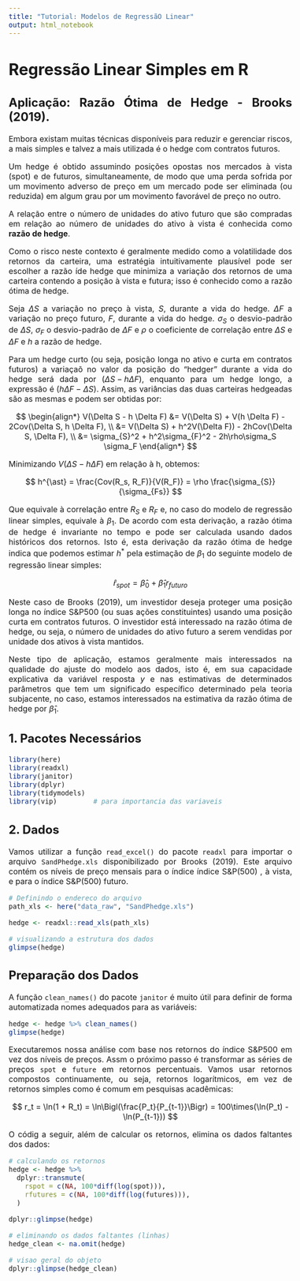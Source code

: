 ```yaml
---
title: "Tutorial: Modelos de RegressãO Linear"
output: html_notebook
---
```


<style type="text/css">
  body{
  font-size: 12pt;
  text-align: justify
      }
</style>


# Regressão Linear Simples em R 


## Aplicação: Razão Ótima de Hedge - Brooks (2019).

Embora existam muitas técnicas disponíveis para reduzir e gerenciar riscos, 
a mais simples e talvez a mais utilizada é o hedge com contratos futuros. 

Um hedge é obtido assumindo posições opostas nos mercados à vista (spot) e de 
futuros, simultaneamente, de modo que uma perda sofrida por um movimento adverso 
de preço em um mercado pode ser eliminada (ou reduzida) em algum grau por um 
movimento favorável de preço no outro. 

A relação entre o número de unidades do ativo futuro que são compradas em 
relação ao número de unidades do ativo à vista é conhecida como 
**razão de hedge**. 

Como o risco neste contexto é geralmente medido como a volatilidade dos 
retornos da carteira, uma estratégia intuitivamente plausível pode ser 
escolher a razão íde hedge que minimiza a variação dos retornos de 
uma carteira contendo a posição à vista e futura; isso é conhecido como a 
razão ótima de hedge.

Seja $\Delta S$ a variação no preço à vista, $S$, durante a vida do hedge. 
$\Delta F$ a variação no preço futuro, $F$, durante a vida do hedge. $\sigma_S$ 
o desvio-padrão de $\Delta S$, $\sigma_F$ o desvio-padrão de $\Delta F$ e 
$\rho$ o coeficiente de correlação entre $\Delta S$ e $\Delta F$ e $h$ a 
razão de hedge.

Para um hedge curto (ou seja, posição longa no ativo e curta em contratos 
futuros) a variaçaõ no valor da posição do "hedger" durante a vida do 
hedge será dada por $(\Delta S - h \Delta F)$, enquanto para um hedge longo, 
a expressão é $(h \Delta F - \Delta S)$. Assim, as variâncias das duas 
carteiras hedgeadas são as mesmas e podem ser obtidas por:

$$
\begin{align*}
V(\Delta S - h \Delta F) &= V(\Delta S) + V(h \Delta F) - 2Cov(\Delta S, h \Delta F), \\
                         &= V(\Delta S) + h^2V(\Delta F)) - 2hCov(\Delta S, \Delta F), \\
                         &= \sigma_{S}^2 + h^2\sigma_{F}^2 - 2h\rho\sigma_S \sigma_F
\end{align*}
$$

Minimizando $V(\Delta S - h \Delta F)$ em relação à h, obtemos:

$$
h^{\ast} = \frac{Cov(R_s, R_F)}{V(R_F)} = \rho \frac{\sigma_{S}}{\sigma_{Fs}}
$$

Que equivale à correlação entre $R_S$ e $R_F$ e, no caso do modelo de 
regressão linear simples, equivale à $\beta_1$. De acordo com esta derivação, a 
razão ótima de hedge é invariante no tempo e pode ser calculada usando dados 
históricos dos retornos. Isto é, esta derivação da razão ótima de hedge indica 
que podemos estimar $h^{\ast}$ pela estimação de $\beta_1$ do seguinte 
modelo de regressão linear simples:

$$
\hat{r}_{spot} = \hat{\beta}_0 + \hat{\beta}_1 r_{futuro} 
$$

Neste caso de Brooks (2019), um investidor deseja proteger uma posição longa 
no índice S&P500 (ou suas ações constituintes) usando uma posição curta em 
contratos futuros. O investidor está interessado na razão ótima de hedge, 
ou seja, o número de unidades do ativo futuro a serem vendidas por unidade 
dos ativos à vista mantidos.

Neste tipo de aplicação, estamos geralmente mais interessados na qualidade 
do ajuste do modelo aos dados, isto é, em sua capacidade explicativa 
da variável resposta $y$ e nas estimativas de determinados parâmetros que 
tem um significado específico determinado pela teoria subjacente, no caso, 
estamos interessados na estimativa da razão ótima de hedge por $\hat{\beta}_1$.


## 1. Pacotes Necessários

```r
library(here)
library(readxl)
library(janitor)
library(dplyr)
library(tidymodels)
library(vip)         # para importancia das variaveis
```


## 2. Dados

Vamos utilizar a função `read_excel()` do pacote `readxl` para importar o 
arquivo `SandPhedge.xls` disponibilizado por Brooks (2019). Este arquivo 
contém os níveis de preço mensais para o índice índice S\&P(500) , à vista, e 
para o índice S\&P(500) futuro.

```r
# Definindo o endereco do arquivo
path_xls <- here("data_raw", "SandPhedge.xls")

hedge <- readxl::read_xls(path_xls)

# visualizando a estrutura dos dados
glimpse(hedge)
```


## Preparação dos Dados

A função `clean_names()` do pacote `janitor` é muito útil para definir de 
forma automatizada nomes adequados para as variáveis:

```r
hedge <- hedge %>% clean_names()
glimpse(hedge)
```

Executaremos nossa análise com base nos retornos do índice S&P500 em vez dos 
níveis de preços. Assm o próximo passo é transformar as séries de preços 
`spot` e `future` em retornos percentuais. Vamos usar retornos compostos 
continuamente, ou seja, retornos logarítmicos, em vez de retornos simples como 
é comum em pesquisas acadêmicas: 

$$
r_t = \ln(1 + R_t) = \ln\Bigl(\frac{P_t}{P_{t-1}}\Bigr) = 100\times(\ln(P_t) - \ln(P_{t-1}))
$$

O códig a seguir, além de calcular os retornos, elimina os dados faltantes dos 
dados:

```r
# calculando os retornos
hedge <- hedge %>%
  dplyr::transmute(
    rspot = c(NA, 100*diff(log(spot))),
    rfutures = c(NA, 100*diff(log(futures))),
  )

dplyr::glimpse(hedge)
```


```r
# eliminando os dados faltantes (linhas)
hedge_clean <- na.omit(hedge)

# visao geral do objeto
dplyr::glimpse(hedge_clean)
```



